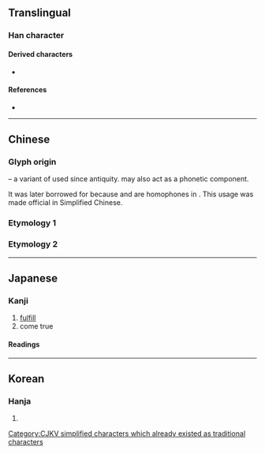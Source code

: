 {{also|葉}}
{{character info/new}}
==Translingual==

===Han character===
{{Han char|rn=30|rad=口|as=02|sn=5|four=|canj=RJ|ids=⿰口十}}

====Derived characters====
* {{l|mul|[[𭈍]]}}

====References====
* {{Han ref|kx=0174.010|dkj=03255|dj=0385.060|hdz=10568.020|uh=53F6|ud=21494}}

[[Category:CJKV simplified characters which already existed as traditional characters]]

----

==Chinese==

===Glyph origin===
{{Han etym}}
{{Han compound|口|十|ls=ic|t1=mouth|t2=ten}} – a variant of {{och-l|協}} used since antiquity. {{och-l|十}} may also act as a phonetic component.

It was later borrowed for {{m|zh|葉}} because {{m|zh|協}} and {{m|zh|葉}} are homophones in {{etyl|wuu|-}}. This usage was made official in Simplified Chinese.

===Etymology 1===
{{zh-see|協|v}}

===Etymology 2===
{{zh-see|葉|sv}}

----

==Japanese==

===Kanji===
{{ja-kanji|grade=|rs=口02}}

# [[fulfill]]
# come true

====Readings====
{{ja-readings
|goon=ぎょう
|kanon=きょう
|kun=かな-う<かな-ふ
}}

----

==Korean==

===Hanja===
{{ko-hanja|hangeul=협|mr=hyŏp}}

# {{defn|lang=ko|sort=口02}}
